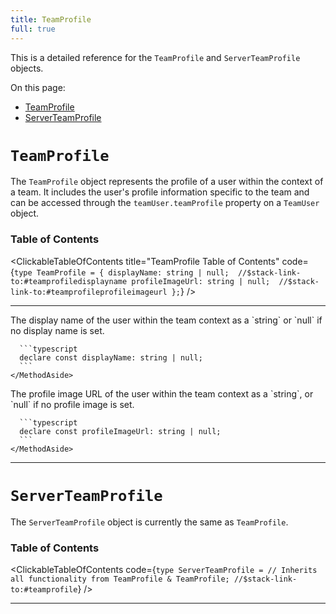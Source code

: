 ```yaml
---
title: TeamProfile
full: true
---
```


This is a detailed reference for the `TeamProfile` and `ServerTeamProfile` objects.

On this page:
- [TeamProfile](#teamprofile)
- [ServerTeamProfile](#serverteamprofile)

# `TeamProfile`

The `TeamProfile` object represents the profile of a user within the context of a team. It includes the user's profile information specific to the team and can be accessed through the `teamUser.teamProfile` property on a `TeamUser` object.

### Table of Contents

<ClickableTableOfContents title="TeamProfile Table of Contents" code={`type TeamProfile = {
    displayName: string | null;  //$stack-link-to:#teamprofiledisplayname
    profileImageUrl: string | null;  //$stack-link-to:#teamprofileprofileimageurl
};`} />

---

<CollapsibleTypesSection type="teamProfile" property="displayName" defaultOpen={false}>
  <MethodLayout>
    <MethodContent>
      The display name of the user within the team context as a `string` or `null` if no display name is set.
    </MethodContent>
    <MethodAside title="Type Definition">

      ```typescript
      declare const displayName: string | null;
      ```
    </MethodAside>
  </MethodLayout>
</CollapsibleTypesSection>

<CollapsibleTypesSection type="teamProfile" property="profileImageUrl" defaultOpen={false}>
  <MethodLayout>
    <MethodContent>
      The profile image URL of the user within the team context as a `string`, or `null` if no profile image is set.
    </MethodContent>
    <MethodAside title="Type Definition">

      ```typescript
      declare const profileImageUrl: string | null;
      ```
    </MethodAside>
  </MethodLayout>
</CollapsibleTypesSection>

---

# `ServerTeamProfile`

The `ServerTeamProfile` object is currently the same as `TeamProfile`.

### Table of Contents

<ClickableTableOfContents code={`type ServerTeamProfile =
    // Inherits all functionality from TeamProfile
    & TeamProfile; //$stack-link-to:#teamprofile`} />

---

